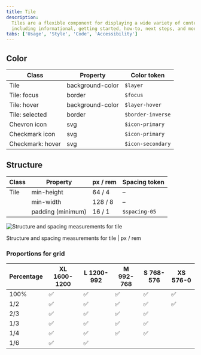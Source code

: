 ```yaml
---
title: Tile
description:
  Tiles are a flexible component for displaying a wide variety of content,
  including informational, getting started, how-to, next steps, and more.
tabs: ['Usage', 'Style', 'Code', 'Accessibility']
---
```


## Color

| Class            | Property         | Color token       |
| ---------------- | ---------------- | ----------------- |
| Tile             | background-color | `$layer`          |
| Tile: focus      | border           | `$focus`          |
| Tile: hover      | background-color | `$layer-hover`    |
| Tile: selected   | border           | `$border-inverse` |
| Chevron icon     | svg              | `$icon-primary`   |
| Checkmark icon   | svg              | `$icon-primary`   |
| Checkmark: hover | svg              | `$icon-secondary` |

## Structure

| Class | Property          | px / rem | Spacing token |
| ----- | ----------------- | -------- | ------------- |
| Tile  | min-height        | 64 / 4   | –             |
|       | min-width         | 128 / 8  | –             |
|       | padding (minimum) | 16 / 1   | `$spacing-05` |

<div className="image--fixed">

![Structure and spacing measurements for tile](images/tile-style-1.png)

</div>

<Caption>Structure and spacing measurements for tile | px / rem</Caption>

### Proportions for grid

| Percentage | XL 1600-1200 | L 1200-992 | M 992-768 | S 768-576 | XS 576-0 |
| ---------- | ------------ | ---------- | --------- | --------- | -------- |
| 100%       | ✅           | ✅         | ✅        | ✅        | ✅       |
| 1/2        | ✅           | ✅         | ✅        | ✅        | ✅       |
| 2/3        | ✅           | ✅         | ✅        | ✅        |          |
| 1/3        | ✅           | ✅         | ✅        | ✅        |          |
| 1/4        | ✅           | ✅         | ✅        | ✅        |          |
| 1/6        | ✅           | ✅         |           |           |          |
